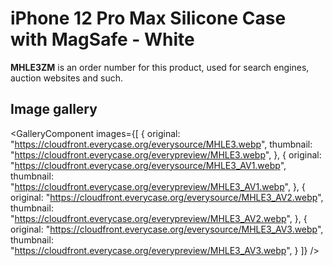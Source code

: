 
# iPhone 12 Pro Max Silicone Case with MagSafe - White

<Callout type='info' emoji='👉🏻'>**MHLE3ZM** is an order number for this product, used for search engines, auction websites and such.</Callout>

## Image gallery

<GalleryComponent
    images={[
      {
        original: "https://cloudfront.everycase.org/everysource/MHLE3.webp",
        thumbnail: "https://cloudfront.everycase.org/everypreview/MHLE3.webp",
      },
      {
        original: "https://cloudfront.everycase.org/everysource/MHLE3_AV1.webp",
        thumbnail: "https://cloudfront.everycase.org/everypreview/MHLE3_AV1.webp",
      },
      {
        original: "https://cloudfront.everycase.org/everysource/MHLE3_AV2.webp",
        thumbnail: "https://cloudfront.everycase.org/everypreview/MHLE3_AV2.webp",
      },
      {
        original: "https://cloudfront.everycase.org/everysource/MHLE3_AV3.webp",
        thumbnail: "https://cloudfront.everycase.org/everypreview/MHLE3_AV3.webp",
      }
    ]}
  />

